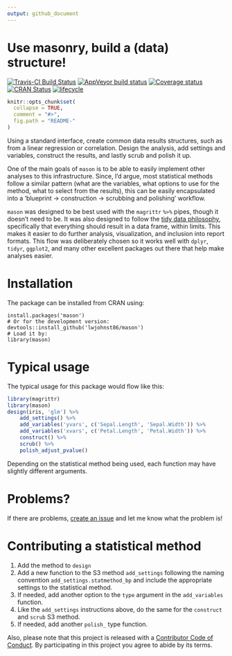 ```yaml
---
output: github_document
---
```


<!-- README.md is generated from README.Rmd. Please edit that file -->

# Use masonry, build a (data) structure!

[![Travis-CI Build Status](https://travis-ci.org/lwjohnst86/mason.svg?branch=master)](https://travis-ci.org/lwjohnst86/mason)
[![AppVeyor build status](https://ci.appveyor.com/api/projects/status/github/lwjohnst86/mason?branch=master&svg=true)](https://ci.appveyor.com/project/lwjohnst86/mason)
[![Coverage status](https://codecov.io/gh/lwjohnst86/mason/branch/master/graph/badge.svg)](https://codecov.io/github/lwjohnst86/mason?branch=master)
[![CRAN Status](http://www.r-pkg.org/badges/version/mason)](https://cran.r-project.org/package=mason)
[![lifecycle](https://img.shields.io/badge/lifecycle-maturing-blue.svg)](https://www.tidyverse.org/lifecycle/#maturing)


```r
knitr::opts_chunk$set(
  collapse = TRUE,
  comment = "#>",
  fig.path = "README-"
)
```

Using a standard interface, create common data results structures, such as from
a linear regression or correlation. Design the analysis, add settings and variables,
construct the results, and lastly scrub and polish it up. 

One of the main goals of `mason` is to be able to easily implement other
analyses to this infrastructure. Since, I'd argue, most statistical methods
follow a similar pattern (what are the variables, what options to use for the
method, what to select from the results), this can be easily encapsulated into a
'blueprint -> construction -> scrubbing and polishing' workflow.

`mason` was designed to be best used with the `magrittr` `%>%` pipes, though it
doesn't need to be. It was also designed to follow the 
[tidy data philosophy](https://cran.r-project.org/web/packages/tidyr/vignettes/tidy-data.html),
specifically that everything should result in a data frame, within limits. This
makes it easier to do further analysis, visualization, and inclusion into
report formats. This flow was deliberately chosen so it works well with `dplyr`,
`tidyr`, `ggplot2`, and many other excellent packages out there that help make
analyses easier.

# Installation

The package can be installed from CRAN using:

    install.packages('mason')
    # Or for the development version:
    devtools::install_github('lwjohnst86/mason')
    # Load it by:
    library(mason)

# Typical usage

The typical usage for this package would flow like this:

```r
library(magrittr)
library(mason)
design(iris, 'glm') %>%
    add_settings() %>%
    add_variables('yvars', c('Sepal.Length', 'Sepal.Width')) %>%
    add_variables('xvars', c('Petal.Length', 'Petal.Width')) %>%
    construct() %>%
    scrub() %>%
    polish_adjust_pvalue()
```

Depending on the statistical method being used, each function may have slightly
different arguments.

# Problems?

If there are problems,
[create an issue](https://github.com/lwjohnst86/mason/issues) and let me know
what the problem is!

# Contributing a statistical method

1. Add the method to `design`
2. Add a new function to the S3 method `add_settings` following the naming
convention `add_settings.statmethod_bp` and include the appropriate
settings to the statistical method.
3. If needed, add another option to the `type` argument in the `add_variables`
function.
4. Like the `add_settings` instructions above, do the same for the
`construct` and `scrub` S3 method.
5. If needed, add another `polish_` type function.

Also, please note that this project is released with a 
[Contributor Code of Conduct](CONDUCT.md). By participating in this project you
agree to abide by its terms.
